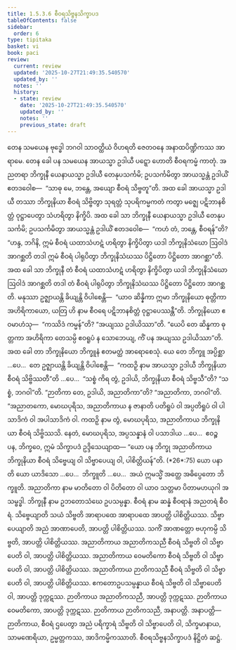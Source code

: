 ```yaml
---
title: 1.5.3.6 စီဝရသိဗ္ဗနသိက္ခာပဒ
tableOfContents: false
sidebar:
  order: 6
type: tipitaka
basket: vi
book: paci
review:
  current: review
  updated: '2025-10-27T21:49:35.540570'
  updated_by: ''
  notes: ''
  history:
  - state: review
    date: '2025-10-27T21:49:35.540570'
    updated_by: ''
    notes: ''
    previous_state: draft
---
```



<ReviewStatus review={frontmatter.review} showDetails={true} />

<HypothesisAnnotation frontmatter={frontmatter} />

<DynamicBreadcrumb />

<Division number="175" book="paci" e="ch" v="2" p="85">

<Paragraph number="575" book="paci">
တေန သမယေန ဗုဒ္ဓေါ ဘဂဝါ သာဝတ္ထိယံ ဝိဟရတိ ဇေတဝနေ အနာထပိဏ္ဍိကဿ အာရာမေ. တေန ခေါ ပန သမယေန အာယသ္မာ ဥဒါယီ ပဋ္ဋော ဟောတိ စီဝရကမ္မံ ကာတုံ. အညတရာ ဘိက္ခုနီ ယေနာယသ္မာ ဥဒါယီ တေနုပသင်္ကမိ; ဥပသင်္ကမိတွာ အာယသ္မန္တံ ဥဒါယိံ ဧတဒဝေါစ—  “သာဓု မေ, ဘန္တေ, အယျော စီဝရံ သိဗ္ဗတူ”တိ. အထ ခေါ အာယသ္မာ ဥဒါယီ တဿာ ဘိက္ခုနိယာ စီဝရံ သိဗ္ဗိတွာ သုရတ္တံ သုပရိကမ္မကတံ ကတွာ မဇ္ဈေ ပဋိဘာနစိတ္တံ ဝုဋ္ဌာပေတွာ သံဟရိတွာ နိက္ခိပိ. အထ ခေါ သာ ဘိက္ခုနီ ယေနာယသ္မာ ဥဒါယီ တေနုပသင်္ကမိ; ဥပသင်္ကမိတွာ အာယသ္မန္တံ ဥဒါယိံ ဧတဒဝေါစ—  “ကဟံ တံ, ဘန္တေ, စီဝရန်”တိ? “ဟန္ဒ, ဘဂိနိ, ဣမံ စီဝရံ ယထာသံဟဋံ ဟရိတွာ နိက္ခိပိတွာ ယဒါ ဘိက္ခုနိသံဃော ဩဝါဒံ အာဂစ္ဆတိ တဒါ ဣမံ စီဝရံ ပါရုပိတွာ ဘိက္ခုနိသံဃဿ ပိဋ္ဌိတော ပိဋ္ဌိတော အာဂစ္ဆာ”တိ. အထ ခေါ သာ ဘိက္ခုနီ တံ စီဝရံ ယထာသံဟဋံ ဟရိတွာ နိက္ခိပိတွာ ယဒါ ဘိက္ခုနိသံဃော ဩဝါဒံ အာဂစ္ဆတိ တဒါ တံ စီဝရံ ပါရုပိတွာ ဘိက္ခုနိသံဃဿ ပိဋ္ဌိတော ပိဋ္ဌိတော အာဂစ္ဆတိ. မနုဿာ ဥဇ္ဈာယန္တိ ခိယျန္တိ ဝိပါစေန္တိ—  “ယာဝ ဆိန္နိကာ ဣမာ ဘိက္ခုနိယော ဓုတ္တိကာ အဟိရိကာယော, ယတြ ဟိ နာမ စီဝရေ ပဋိဘာနစိတ္တံ ဝုဋ္ဌာပေဿန္တီ”တိ.
</Paragraph>

<Paragraph number="576" book="paci">
ဘိက္ခုနိယော ဧဝမာဟံသု—  “ကဿိဒံ ကမ္မန်”တိ? “အယျဿ ဥဒါယိဿာ”တိ. “ယေပိ တေ ဆိန္နကာ ဓုတ္တကာ အဟိရိကာ တေသမ္ပိ ဧဝရူပံ န သောဘေယျ, ကိံ ပန အယျဿ ဥဒါယိဿာ”တိ. အထ ခေါ တာ ဘိက္ခုနိယော ဘိက္ခူနံ ဧတမတ္ထံ အာရောစေသုံ.
</Paragraph>

<Paragraph number="577" book="paci">
ယေ တေ ဘိက္ခူ အပ္ပိစ္ဆာ …ပေ…  တေ ဥဇ္ဈာယန္တိ ခိယျန္တိ ဝိပါစေန္တိ—  “ကထဉှိ နာမ အာယသ္မာ ဥဒါယီ ဘိက္ခုနိယာ စီဝရံ သိဗ္ဗိဿတီ”တိ …ပေ…  “သစ္စံ ကိရ တွံ, ဥဒါယိ, ဘိက္ခုနိယာ စီဝရံ သိဗ္ဗသီ”တိ? “သစ္စံ, ဘဂဝါ”တိ. “ဉာတိကာ တေ, ဥဒါယိ, အညာတိကာ”တိ? “အညာတိကာ, ဘဂဝါ”တိ. “အညာတကော, မောဃပုရိသ, အညာတိကာယ န ဇာနာတိ ပတိရူပံ ဝါ အပ္ပတိရူပံ ဝါ ပါသာဒိကံ ဝါ အပါသာဒိကံ ဝါ. ကထဉှိ နာမ တွံ, မောဃပုရိသ, အညာတိကာယ ဘိက္ခုနိယာ စီဝရံ သိဗ္ဗိဿသိ. နေတံ, မောဃပုရိသ, အပ္ပသန္နာနံ ဝါ ပသာဒါယ …ပေ…  ဧဝဉ္စ ပန, ဘိက္ခဝေ, ဣမံ သိက္ခာပဒံ ဥဒ္ဒိသေယျာထ—
</Paragraph>

</Division>
<Division number="176" book="paci" e="ch" v="2" p="86">

<Paragraph number="578" book="paci">
<Emphasis>“ယော ပန ဘိက္ခု အညာတိကာယ ဘိက္ခုနိယာ စီဝရံ သိဗ္ဗေယျ ဝါ သိဗ္ဗာပေယျ ဝါ, ပါစိတ္တိယန်”</Emphasis>တိ. (*26*:<Emphasis>75</Emphasis>)
</Paragraph>

</Division>
<Division number="177" book="paci" e="ch" v="2" p="86">

<Paragraph number="579" book="paci">
<Emphasis>ယော ပနာ</Emphasis>တိ ယော ယာဒိသော …ပေ…  <Emphasis>ဘိက္ခူ</Emphasis>တိ …ပေ…  အယံ ဣမသ္မိံ အတ္ထေ အဓိပ္ပေတော ဘိက္ခူတိ.
</Paragraph>

<Paragraph number="580" book="paci">
<Emphasis>အညာတိကာ</Emphasis> နာမ မာတိတော ဝါ ပိတိတော ဝါ ယာဝ သတ္တမာ ပိတာမဟယုဂါ အသမ္ဗဒ္ဓါ.
</Paragraph>

<Paragraph number="581" book="paci">
<Emphasis>ဘိက္ခုနီ</Emphasis> နာမ ဥဘတောသံဃေ ဥပသမ္ပန္နာ.
</Paragraph>

<Paragraph number="582" book="paci">
<Emphasis>စီဝရံ</Emphasis> နာမ ဆန္နံ စီဝရာနံ အညတရံ စီဝရံ.
</Paragraph>

<Paragraph number="583" book="paci">
<Emphasis>သိဗ္ဗေယျာ</Emphasis>တိ သယံ သိဗ္ဗတိ အာရာပထေ အာရာပထေ အာပတ္တိ ပါစိတ္တိယဿ.
</Paragraph>

<Paragraph number="584" book="paci">
<Emphasis>သိဗ္ဗာပေယျာ</Emphasis>တိ အညံ အာဏာပေတိ, အာပတ္တိ ပါစိတ္တိယဿ. သကိံ အာဏတ္တော ဗဟုကမ္ပိ သိဗ္ဗတိ, အာပတ္တိ ပါစိတ္တိယဿ.
</Paragraph>

</Division>
<Division number="178" book="paci" e="ch" v="2" p="86">

<Paragraph number="585" book="paci">
အညာတိကာယ အညာတိကသညီ စီဝရံ သိဗ္ဗတိ ဝါ သိဗ္ဗာပေတိ ဝါ, အာပတ္တိ ပါစိတ္တိယဿ. အညာတိကာယ ဝေမတိကော စီဝရံ သိဗ္ဗတိ ဝါ သိဗ္ဗာပေတိ ဝါ, အာပတ္တိ ပါစိတ္တိယဿ. အညာတိကာယ ဉာတိကသညီ စီဝရံ သိဗ္ဗတိ ဝါ သိဗ္ဗာပေတိ ဝါ, အာပတ္တိ ပါစိတ္တိယဿ.
</Paragraph>

<Paragraph number="586" book="paci">
ဧကတောဥပသမ္ပန္နာယ စီဝရံ သိဗ္ဗတိ ဝါ သိဗ္ဗာပေတိ ဝါ, အာပတ္တိ ဒုက္ကဋဿ. ဉာတိကာယ အညာတိကသညီ, အာပတ္တိ ဒုက္ကဋဿ. ဉာတိကာယ ဝေမတိကော, အာပတ္တိ ဒုက္ကဋဿ. ဉာတိကာယ ဉာတိကသညီ, အနာပတ္တိ.
</Paragraph>

</Division>
<Division number="179" book="paci" e="ch" v="2" p="86">

<Paragraph number="587" book="paci">
အနာပတ္တိ—  ဉာတိကာယ, စီဝရံ ဌပေတွာ အညံ ပရိက္ခာရံ သိဗ္ဗတိ ဝါ သိဗ္ဗာပေတိ ဝါ, သိက္ခမာနာယ, သာမဏေရိယာ, ဥမ္မတ္တကဿ, အာဒိကမ္မိကဿာတိ.

</Paragraph>
</Division>

<Paragraph number="588" type="center" book="paci">
စီဝရသိဗ္ဗနသိက္ခာပဒံ နိဋ္ဌိတံ ဆဋ္ဌံ.
</Paragraph>